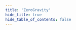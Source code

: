 ```yaml
---
title: 'ZeroGravity'
hide_title: true
hide_table_of_contents: false
---
```




<ChainLayout>
  <ChainHero
    name="ZeroGravity"
    iconUrl="img/"
    bgColor=""
    scope="testnet"
    chainId="zgtendermint_16600-2"
    nodeVersion="v0.5.0.1"
    token=""
    stakeUrl=""
    restakeUrl=""
    websiteUrl="https://0g.ai/"
    githubUrl="https://github.com/0glabs/0g-chain"
    xUrl="https://twitter.com/0G_labs"
    discordUrl="http://discord.gg/0glabs"
  />

  <ProductLinks explorerUrl="" appUrl="" appImageUrl="img/products/"/>

  <ToolsGrid chainName="og"/>

</ChainLayout>
